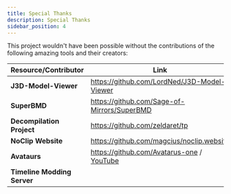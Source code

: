 ```yaml
---
title: Special Thanks
description: Special Thanks
sidebar_position: 4
---
```


This project wouldn't have been possible without the contributions of the following amazing tools and their creators:

| Resource/Contributor    | Link                                     |  
|-------------------------|----------------------------------------|  
| **J3D-Model-Viewer**   | https://github.com/LordNed/J3D-Model-Viewer |  
| **SuperBMD**           |https://github.com/Sage-of-Mirrors/SuperBMD |  
| **Decompilation Project** |https://github.com/zeldaret/tp |  
| **NoClip Website** |https://github.com/magcius/noclip.website|
| **Avataurs** | https://github.com/Avatarus-one / [YouTube](https://www.youtube.com/@Avatarus)
| **Timeline Modding Server** |  |